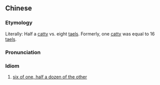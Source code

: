 {{also|半斤八两}}
==Chinese==
{{zh-forms|s=半斤八两}}

===Etymology===
Literally: Half a [[w:catty|catty]] vs. eight [[w:tael|taels]]. Formerly, one [[w:catty|catty]] was equal to 16 [[w:tael|taels]].

===Pronunciation===
{{zh-pron
|m=bànjīnbāliǎng
|c=bun3 gan1 baat3 loeng2
|cat=id
}}

===Idiom===
{{zh-idiom}}

# [[six of one, half a dozen of the other]]